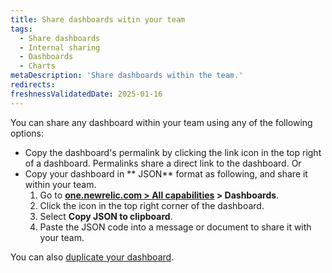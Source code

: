 ```yaml
---
title: Share dashboards witin your team
tags:
  - Share dashboards
  - Internal sharing
  - Dashboards
  - Charts
metaDescription: 'Share dashboards within the team.'
redirects:
freshnessValidatedDate: 2025-01-16
---
```



You can share any dashboard within your team using any of the following options:

* Copy the dashboard's permalink by clicking the link icon in the top right of a dashboard. Permalinks share a direct link to the dashboard. 
Or
* Copy your dashboard in <DNT>** JSON**</DNT> format as following, and share it within your team.
    1. Go to <DNT>**[one.newrelic.com > All capabilities](https://one.newrelic.com/all-capabilities) > Dashboards**</DNT>.
    2. Click the <Icon name="fe-more-horizontal"/> icon in the top right corner of the dashboard.
    3. Select <DNT>**Copy JSON to clipboard**</DNT>.
    4. Paste the JSON code into a message or document to share it with your team.

You can also [duplicate your dashboard](/docs/query-your-data/explore-query-data/dashboards/introduction-dashboards/#dashboards-clone).


